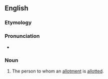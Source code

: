 ==English==

===Etymology===
{{suffix|allot|ee|lang=en}}

===Pronunciation===
* {{a|UK}} {{IPA|/əˌlɒˈtiː/|lang=en}}

===Noun===
{{en-noun}}

# The person to whom an [[allotment]] is [[allot]]ted.